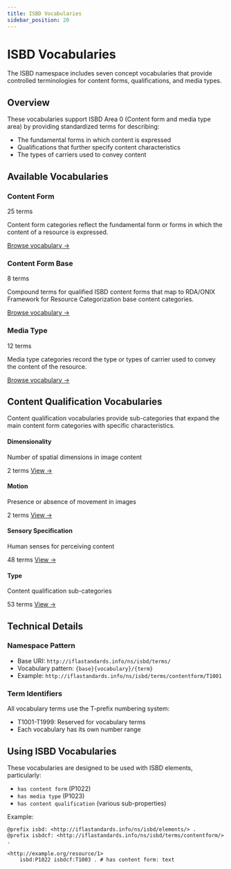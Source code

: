 ```yaml
---
title: ISBD Vocabularies
sidebar_position: 20
---
```


# ISBD Vocabularies

The ISBD namespace includes seven concept vocabularies that provide controlled terminologies for content forms, qualifications, and media types.

## Overview

These vocabularies support ISBD Area 0 (Content form and media type area) by providing standardized terms for describing:
- The fundamental forms in which content is expressed
- Qualifications that further specify content characteristics
- The types of carriers used to convey content

## Available Vocabularies

<div style={{ display: 'grid', gap: '16px', marginTop: '24px' }}>
  <div style={{ background: '#fff', border: '1px solid #388e3c', borderRadius: '8px', padding: '20px' }}>
    <div style={{ display: 'flex', justifyContent: 'space-between', alignItems: 'start', marginBottom: '12px' }}>
      <h3 style={{ margin: 0, color: '#388e3c' }}>Content Form</h3>
      <span style={{ background: '#e8f5e9', color: '#388e3c', fontSize: '12px', padding: '4px 12px', borderRadius: '16px' }}>25 terms</span>
    </div>
    <p style={{ color: '#666', marginBottom: '16px' }}>
      Content form categories reflect the fundamental form or forms in which the content of a resource is expressed.
    </p>
    <a href="/docs/vocabularies/contentform" style={{ color: '#388e3c', textDecoration: 'none', fontWeight: 'bold' }}>
      Browse vocabulary →
    </a>
  </div>

  <div style={{ background: '#fff', border: '1px solid #388e3c', borderRadius: '8px', padding: '20px' }}>
    <div style={{ display: 'flex', justifyContent: 'space-between', alignItems: 'start', marginBottom: '12px' }}>
      <h3 style={{ margin: 0, color: '#388e3c' }}>Content Form Base</h3>
      <span style={{ background: '#e8f5e9', color: '#388e3c', fontSize: '12px', padding: '4px 12px', borderRadius: '16px' }}>8 terms</span>
    </div>
    <p style={{ color: '#666', marginBottom: '16px' }}>
      Compound terms for qualified ISBD content forms that map to RDA/ONIX Framework for Resource Categorization base content categories.
    </p>
    <a href="/docs/vocabularies/contentformbase" style={{ color: '#388e3c', textDecoration: 'none', fontWeight: 'bold' }}>
      Browse vocabulary →
    </a>
  </div>

  <div style={{ background: '#fff', border: '1px solid #388e3c', borderRadius: '8px', padding: '20px' }}>
    <div style={{ display: 'flex', justifyContent: 'space-between', alignItems: 'start', marginBottom: '12px' }}>
      <h3 style={{ margin: 0, color: '#388e3c' }}>Media Type</h3>
      <span style={{ background: '#e8f5e9', color: '#388e3c', fontSize: '12px', padding: '4px 12px', borderRadius: '16px' }}>12 terms</span>
    </div>
    <p style={{ color: '#666', marginBottom: '16px' }}>
      Media type categories record the type or types of carrier used to convey the content of the resource.
    </p>
    <a href="/docs/vocabularies/mediatype" style={{ color: '#388e3c', textDecoration: 'none', fontWeight: 'bold' }}>
      Browse vocabulary →
    </a>
  </div>
</div>

## Content Qualification Vocabularies

<div style={{ background: '#f8f9fa', padding: '20px', borderRadius: '8px', marginTop: '32px', marginBottom: '24px' }}>
  <p style={{ margin: 0, color: '#666' }}>
    Content qualification vocabularies provide sub-categories that expand the main content form categories with specific characteristics.
  </p>
</div>

<div style={{ display: 'grid', gridTemplateColumns: 'repeat(auto-fill, minmax(280px, 1fr))', gap: '16px' }}>
  <div style={{ background: '#fff', border: '1px solid #e0e0e0', borderRadius: '6px', padding: '16px' }}>
    <h4 style={{ margin: '0 0 8px 0', color: '#388e3c' }}>Dimensionality</h4>
    <p style={{ color: '#666', fontSize: '0.9rem', marginBottom: '8px' }}>
      Number of spatial dimensions in image content
    </p>
    <div style={{ display: 'flex', justifyContent: 'space-between', alignItems: 'center' }}>
      <span style={{ color: '#999', fontSize: '0.85rem' }}>2 terms</span>
      <a href="/docs/vocabularies/contentqualification/dimensionality" style={{ color: '#388e3c', fontSize: '0.9rem' }}>View →</a>
    </div>
  </div>

  <div style={{ background: '#fff', border: '1px solid #e0e0e0', borderRadius: '6px', padding: '16px' }}>
    <h4 style={{ margin: '0 0 8px 0', color: '#388e3c' }}>Motion</h4>
    <p style={{ color: '#666', fontSize: '0.9rem', marginBottom: '8px' }}>
      Presence or absence of movement in images
    </p>
    <div style={{ display: 'flex', justifyContent: 'space-between', alignItems: 'center' }}>
      <span style={{ color: '#999', fontSize: '0.85rem' }}>2 terms</span>
      <a href="/docs/vocabularies/contentqualification/motion" style={{ color: '#388e3c', fontSize: '0.9rem' }}>View →</a>
    </div>
  </div>

  <div style={{ background: '#fff', border: '1px solid #e0e0e0', borderRadius: '6px', padding: '16px' }}>
    <h4 style={{ margin: '0 0 8px 0', color: '#388e3c' }}>Sensory Specification</h4>
    <p style={{ color: '#666', fontSize: '0.9rem', marginBottom: '8px' }}>
      Human senses for perceiving content
    </p>
    <div style={{ display: 'flex', justifyContent: 'space-between', alignItems: 'center' }}>
      <span style={{ color: '#999', fontSize: '0.85rem' }}>48 terms</span>
      <a href="/docs/vocabularies/contentqualification/sensoryspecification" style={{ color: '#388e3c', fontSize: '0.9rem' }}>View →</a>
    </div>
  </div>

  <div style={{ background: '#fff', border: '1px solid #e0e0e0', borderRadius: '6px', padding: '16px' }}>
    <h4 style={{ margin: '0 0 8px 0', color: '#388e3c' }}>Type</h4>
    <p style={{ color: '#666', fontSize: '0.9rem', marginBottom: '8px' }}>
      Content qualification sub-categories
    </p>
    <div style={{ display: 'flex', justifyContent: 'space-between', alignItems: 'center' }}>
      <span style={{ color: '#999', fontSize: '0.85rem' }}>53 terms</span>
      <a href="/docs/vocabularies/contentqualification/type" style={{ color: '#388e3c', fontSize: '0.9rem' }}>View →</a>
    </div>
  </div>
</div>

## Technical Details

### Namespace Pattern
- Base URI: `http://iflastandards.info/ns/isbd/terms/`
- Vocabulary pattern: `{base}{vocabulary}/{term}`
- Example: `http://iflastandards.info/ns/isbd/terms/contentform/T1001`

### Term Identifiers
All vocabulary terms use the T-prefix numbering system:
- T1001-T1999: Reserved for vocabulary terms
- Each vocabulary has its own number range

## Using ISBD Vocabularies

These vocabularies are designed to be used with ISBD elements, particularly:
- `has content form` (P1022)
- `has media type` (P1023)
- `has content qualification` (various sub-properties)

Example:
```turtle
@prefix isbd: <http://iflastandards.info/ns/isbd/elements/> .
@prefix isbdcf: <http://iflastandards.info/ns/isbd/terms/contentform/> .

<http://example.org/resource/1>
    isbd:P1022 isbdcf:T1003 . # has content form: text
```